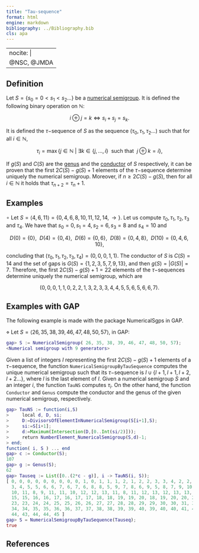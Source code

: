 ```yaml
---
title: "Tau-sequence"
format: html
engine: markdown
bibliography: ../Bibliography.bib
cls: apa
---
```


---
nocite: |
  @NSC, @JMDA
---

<!-- [Bra13] Bras-Amor\'{o}s, M., Numerical semigroups and codes, in Algebraic geometry modeling in information theory, World Sci. Publ., Hackensack, NJ, Ser. Coding Theory Cryptol., 8 (2013), 167--218. -->

## Definition

Let $S = \{s_0 = 0 < s_1 < s_2 \ldots\}$ be a [numerical semigroup](../Basic-concepts/Numerical-semigroup.qmd). It is defined the following binary operation on $\mathbb{N}$:

$$
i \oplus j = k \Longleftrightarrow s_i + s_j = s_k.
$$

It is defined the $\tau-$sequence of $S$ as the sequence $(\tau_0, \tau_1, \tau_2 \ldots)$ such that for all $i \in \mathbb{N}$,

$$
\tau_i = \max \{j \in \mathbb{N} ~ | ~ \exists k \in \{j, \ldots, i\} ~ \text{ such that } ~ j \oplus k = i\},
$$

If $g(S)$ and $C(S)$ are the [genus](Genus.qmd) and the [conductor](Conductor.qmd) of $S$ respectively, it can be proven that the first $2C(S) - g(S) + 1$ elements of the $\tau-$sequence determine uniquely the numerical semigroup. Moreover, if $n \ge 2C(S) - g(S)$, then for all $i \in \mathbb{N}$ it holds that $\tau_{n + 2} = \tau_n + 1$.

## Examples

$\circ$ Let $S = \langle 4, 6, 11 \rangle = \{ 0, 4, 6, 8, 10, 11, 12, 14, \rightarrow \}$. Let us compute $\tau_0, \tau_1, \tau_2, \tau_3$ and $\tau_4$. We have that $s_0 = 0, s_1 = 4, s_2 = 6, s_3 = 8$ and $s_4 = 10$ and

$$
D(0) = \{0\}, ~~ D(4) = \{0, 4\}, ~~ D(6) = \{0, 6\}, ~~ D(8) = \{0, 4, 8\}, ~~ D(10) = \{0, 4, 6, 10\},
$$

concluding that $(\tau_0, \tau_1, \tau_2, \tau_3, \tau_4) = (0, 0, 0, 1, 1)$. The conductor of $S$ is $C(S) = 14$ and the set of gaps is $G(S) = \{1, 2, 3, 5, 7, 9, 13\}$, and then $g(S) = |G(S)| = 7$. Therefore, the first $2C(S) - g(S)+1 = 22$ elements of the $\tau-$sequences determine uniquely the numerical semigroup, which are

$$
(0, 0, 0, 1, 1, 0, 2, 2, 1, 3, 2, 3, 3, 4, 4, 5, 5, 6, 5, 6, 6, 7  ).
$$

## Examples with GAP

The following example is made with the package NumericalSgps in GAP.

$\diamond$ Let $S = \langle 26, 35, 38, 39, 46, 47, 48, 50, 57 \rangle$, in GAP:

``` gap
gap> S := NumericalSemigroup( 26, 35, 38, 39, 46, 47, 48, 50, 57);
<Numerical semigroup with 9 generators>
```

Given a list of integers $I$ representing the first $2C(S) - g(S)+1$ elements of a $\tau-$sequence, the function `NumericalSemigroupByTauSequence` computes the unique numerical semigroup such that its $\tau-$sequence is $I \cup \{l+1, l+1, l+2, l+2 \ldots\}$, where $l$ is the last element of $I$. Given a numerical semigroup $S$ and an integer $i$, the function `TauNS` computes $\tau_i$. On the other hand, the function `Conductor` and `Genus` compute the conductor and the genus of the given numerical semigroup, respectively.

``` gap
gap> TauNS := function(i,S)
>     local d, D, si;
>     D:=DivisorsOfElementInNumericalSemigroup(S[i+1],S);
>     si:=S[i+1];
>     d:=Maximum(Intersection(D,[0..Int(si/2)]));
>     return NumberElement_NumericalSemigroup(S,d)-1;
> end;
function( i, S ) ... end
gap> c := Conductor(S);
107
gap> g := Genus(S);
62
gap> Tauseq := List([0..(2*c - g)], i -> TauNS(i, S));
[ 0, 0, 0, 0, 0, 0, 0, 0, 0, 1, 0, 1, 1, 1, 2, 1, 2, 2, 3, 3, 4, 2, 2, 2, 3, 4, 4, 4, 3, 4,
  3, 4, 5, 5, 6, 6, 7, 6, 7, 6, 8, 8, 5, 9, 7, 8, 6, 9, 5, 8, 7, 9, 10, 8, 9, 9, 10, 6, 8,
  10, 11, 8, 9, 11, 11, 10, 12, 12, 13, 11, 8, 11, 12, 13, 12, 13, 13, 13, 14, 13, 14, 14,
  15, 15, 16, 16, 17, 16, 17, 17, 18, 18, 19, 19, 20, 18, 19, 20, 20, 20, 21, 21, 22, 22,
  23, 23, 24, 24, 25, 25, 26, 26, 27, 27, 28, 28, 29, 29, 30, 30, 31, 31, 32, 32, 33, 33,
  34, 34, 35, 35, 36, 36, 37, 37, 38, 38, 39, 39, 40, 39, 40, 40, 41, 41, 42, 42, 43, 43,
  44, 43, 44, 44, 45 ]
gap> S = NumericalSemigroupByTauSequence(Tauseq);
true
```

## References

::: {#refs}

:::
